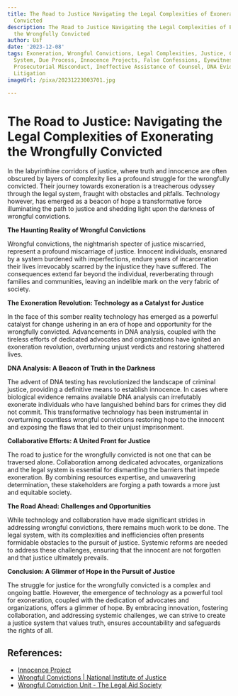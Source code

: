 ```yaml
---
title: The Road to Justice Navigating the Legal Complexities of Exonerating the Wrongfully
  Convicted
description: The Road to Justice Navigating the Legal Complexities of Exonerating
  the Wrongfully Convicted
author: Usf
date: '2023-12-08'
tags: Exoneration, Wrongful Convictions, Legal Complexities, Justice, Criminal Justice
  System, Due Process, Innocence Projects, False Confessions, Eyewitness Misidentification,
  Prosecutorial Misconduct, Ineffective Assistance of Counsel, DNA Evidence, Post-Conviction
  Litigation
imageUrl: /pixa/20231223003701.jpg

---
```

# The Road to Justice: Navigating the Legal Complexities of Exonerating the Wrongfully  Convicted

In  the labyrinthine corridors  of justice,  where truth and innocence are often obscured by layers of complexity lies a  profound struggle for the wrongfully convicted. Their journey towards exoneration is a treacherous odyssey through the legal system, fraught with obstacles and pitfalls. Technology however, has  emerged as a  beacon of  hope a transformative force illuminating the path to justice and shedding light  upon the darkness of wrongful convictions.

**The Haunting Reality of Wrongful Convictions**

Wrongful convictions, the  nightmarish specter of justice miscarried, represent a profound miscarriage of  justice. Innocent individuals, ensnared by a system burdened with imperfections, endure years of incarceration their lives irrevocably scarred by the injustice they have suffered. The consequences extend far  beyond the individual, reverberating through families and communities, leaving an indelible mark on the very fabric of society.

**The Exoneration Revolution:  Technology as a Catalyst for Justice**

In the face of this somber reality technology  has emerged as  a powerful catalyst for change ushering in an era of hope  and opportunity for the wrongfully convicted. Advancements in DNA analysis, coupled with the tireless efforts of dedicated advocates and organizations  have ignited an exoneration revolution, overturning unjust  verdicts and restoring shattered lives.

**DNA Analysis: A Beacon of Truth in the Darkness**

The advent of DNA testing has  revolutionized the landscape of criminal justice, providing  a definitive means to establish innocence. In cases where biological evidence remains available DNA analysis can irrefutably exonerate individuals who  have languished behind  bars for  crimes they did not commit.  This  transformative technology has been instrumental in overturning countless wrongful convictions restoring hope to  the innocent and exposing the flaws that led to their unjust imprisonment.

**Collaborative Efforts: A United Front for Justice**

The road to justice for the wrongfully convicted  is not one that can be traversed alone.  Collaboration among  dedicated  advocates, organizations and the legal system is essential for dismantling the barriers that impede exoneration. By combining resources  expertise, and unwavering determination, these stakeholders are forging a path towards  a more just and equitable society.

**The Road Ahead: Challenges  and Opportunities**

While  technology and collaboration have made significant strides in addressing wrongful convictions, there remains much work to be done. The legal system, with its  complexities and inefficiencies often  presents formidable obstacles to the pursuit of justice. Systemic reforms are needed to  address  these  challenges, ensuring that the innocent are not forgotten and that justice ultimately prevails.

**Conclusion: A Glimmer of Hope in  the Pursuit of Justice**

The struggle for justice for the wrongfully  convicted is  a complex  and ongoing battle.  However, the emergence of technology as a powerful tool for exoneration, coupled with the dedication of advocates and organizations, offers a glimmer of  hope. By  embracing innovation, fostering collaboration, and addressing systemic challenges, we can  strive to create a justice system that values truth, ensures accountability and safeguards the rights of all.

## References:
- [Innocence Project](https://innocenceproject.org/)
- [Wrongful Convictions | National Institute of Justice](https://nij.ojp.gov/topics/justice-system-reform/wrongful-convictions)
- [Wrongful Conviction Unit - The Legal Aid Society](https://legalaidnyc.org/programs-projects-units/wrongful-conviction-unit/)
